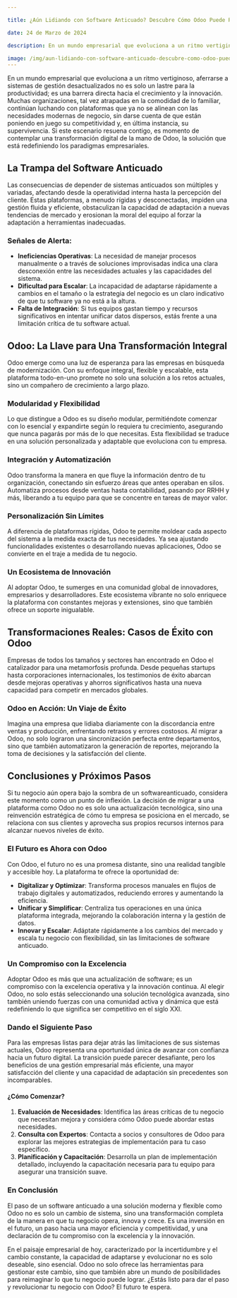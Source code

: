 ```yaml
---

title: ¿Aún Lidiando con Software Anticuado? Descubre Cómo Odoo Puede Revolucionar Tu Negocio

date: 24 de Marzo de 2024

description: En un mundo empresarial que evoluciona a un ritmo vertiginoso, aferrarse a sistemas de gestión desactualizados no es solo un lastre para la productividad; es una barrera directa hacia el crecimiento y la innovación.

image: /img/aun-lidiando-con-software-anticuado-descubre-como-odoo-puede-revolucionar-tu-negocio.png
---
```



En un mundo empresarial que evoluciona a un ritmo vertiginoso, aferrarse a sistemas de gestión desactualizados no es solo un lastre para la productividad; es una barrera directa hacia el crecimiento y la innovación. Muchas organizaciones, tal vez atrapadas en la comodidad de lo familiar, continúan luchando con plataformas que ya no se alinean con las necesidades modernas de negocio, sin darse cuenta de que están poniendo en juego su competitividad y, en última instancia, su supervivencia. Si este escenario resuena contigo, es momento de contemplar una transformación digital de la mano de Odoo, la solución que está redefiniendo los paradigmas empresariales.

## La Trampa del Software Anticuado

Las consecuencias de depender de sistemas anticuados son múltiples y variadas, afectando desde la operatividad interna hasta la percepción del cliente. Estas plataformas, a menudo rígidas y desconectadas, impiden una gestión fluida y eficiente, obstaculizan la capacidad de adaptación a nuevas tendencias de mercado y erosionan la moral del equipo al forzar la adaptación a herramientas inadecuadas.

### Señales de Alerta:

- **Ineficiencias Operativas**: La necesidad de manejar procesos manualmente o a través de soluciones improvisadas indica una clara desconexión entre las necesidades actuales y las capacidades del sistema.
- **Dificultad para Escalar**: La incapacidad de adaptarse rápidamente a cambios en el tamaño o la estrategia del negocio es un claro indicativo de que tu software ya no está a la altura.
- **Falta de Integración**: Si tus equipos gastan tiempo y recursos significativos en intentar unificar datos dispersos, estás frente a una limitación crítica de tu software actual.

## Odoo: La Llave para Una Transformación Integral

Odoo emerge como una luz de esperanza para las empresas en búsqueda de modernización. Con su enfoque integral, flexible y escalable, esta plataforma todo-en-uno promete no solo una solución a los retos actuales, sino un compañero de crecimiento a largo plazo.

### Modularidad y Flexibilidad

Lo que distingue a Odoo es su diseño modular, permitiéndote comenzar con lo esencial y expandirte según lo requiera tu crecimiento, asegurando que nunca pagarás por más de lo que necesitas. Esta flexibilidad se traduce en una solución personalizada y adaptable que evoluciona con tu empresa.

### Integración y Automatización

Odoo transforma la manera en que fluye la información dentro de tu organización, conectando sin esfuerzo áreas que antes operaban en silos. Automatiza procesos desde ventas hasta contabilidad, pasando por RRHH y más, liberando a tu equipo para que se concentre en tareas de mayor valor.

### Personalización Sin Límites

A diferencia de plataformas rígidas, Odoo te permite moldear cada aspecto del sistema a la medida exacta de tus necesidades. Ya sea ajustando funcionalidades existentes o desarrollando nuevas aplicaciones, Odoo se convierte en el traje a medida de tu negocio.

### Un Ecosistema de Innovación

Al adoptar Odoo, te sumerges en una comunidad global de innovadores, empresarios y desarrolladores. Este ecosistema vibrante no solo enriquece la plataforma con constantes mejoras y extensiones, sino que también ofrece un soporte inigualable.

## Transformaciones Reales: Casos de Éxito con Odoo

Empresas de todos los tamaños y sectores han encontrado en Odoo el catalizador para una metamorfosis profunda. Desde pequeñas startups hasta corporaciones internacionales, los testimonios de éxito abarcan desde mejoras operativas y ahorros significativos hasta una nueva capacidad para competir en mercados globales.

### Odoo en Acción: Un Viaje de Éxito

Imagina una empresa que lidiaba diariamente con la discordancia entre ventas y producción, enfrentando retrasos y errores costosos. Al migrar a Odoo, no solo lograron una sincronización perfecta entre departamentos, sino que también automatizaron la generación de reportes, mejorando la toma de decisiones y la satisfacción del cliente.

## Conclusiones y Próximos Pasos

Si tu negocio aún opera bajo la sombra de un softwareanticuado, considera este momento como un punto de inflexión. La decisión de migrar a una plataforma como Odoo no es solo una actualización tecnológica, sino una reinvención estratégica de cómo tu empresa se posiciona en el mercado, se relaciona con sus clientes y aprovecha sus propios recursos internos para alcanzar nuevos niveles de éxito.

### El Futuro es Ahora con Odoo

Con Odoo, el futuro no es una promesa distante, sino una realidad tangible y accesible hoy. La plataforma te ofrece la oportunidad de:

- **Digitalizar y Optimizar**: Transforma procesos manuales en flujos de trabajo digitales y automatizados, reduciendo errores y aumentando la eficiencia.
- **Unificar y Simplificar**: Centraliza tus operaciones en una única plataforma integrada, mejorando la colaboración interna y la gestión de datos.
- **Innovar y Escalar**: Adáptate rápidamente a los cambios del mercado y escala tu negocio con flexibilidad, sin las limitaciones de software anticuado.

### Un Compromiso con la Excelencia

Adoptar Odoo es más que una actualización de software; es un compromiso con la excelencia operativa y la innovación continua. Al elegir Odoo, no solo estás seleccionando una solución tecnológica avanzada, sino también uniendo fuerzas con una comunidad activa y dinámica que está redefiniendo lo que significa ser competitivo en el siglo XXI.

### Dando el Siguiente Paso

Para las empresas listas para dejar atrás las limitaciones de sus sistemas actuales, Odoo representa una oportunidad única de avanzar con confianza hacia un futuro digital. La transición puede parecer desafiante, pero los beneficios de una gestión empresarial más eficiente, una mayor satisfacción del cliente y una capacidad de adaptación sin precedentes son incomparables.

#### ¿Cómo Comenzar?

1. **Evaluación de Necesidades**: Identifica las áreas críticas de tu negocio que necesitan mejora y considera cómo Odoo puede abordar estas necesidades.
2. **Consulta con Expertos**: Contacta a socios y consultores de Odoo para explorar las mejores estrategias de implementación para tu caso específico.
3. **Planificación y Capacitación**: Desarrolla un plan de implementación detallado, incluyendo la capacitación necesaria para tu equipo para asegurar una transición suave.

### En Conclusión

El paso de un software anticuado a una solución moderna y flexible como Odoo no es solo un cambio de sistema, sino una transformación completa de la manera en que tu negocio opera, innova y crece. Es una inversión en el futuro, un paso hacia una mayor eficiencia y competitividad, y una declaración de tu compromiso con la excelencia y la innovación.

En el paisaje empresarial de hoy, caracterizado por la incertidumbre y el cambio constante, la capacidad de adaptarse y evolucionar no es solo deseable, sino esencial. Odoo no solo ofrece las herramientas para gestionar este cambio, sino que también abre un mundo de posibilidades para reimaginar lo que tu negocio puede lograr. ¿Estás listo para dar el paso y revolucionar tu negocio con Odoo? El futuro te espera.